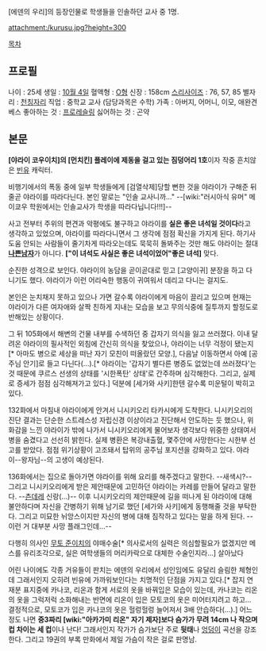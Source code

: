 [에덴의 우리]의 등장인물로 학생들을 인솔하던 교사 중 1명.

attachment:/kurusu.jpg?height=300

[[목차]]

== 프로필 ==
나이 : 25세
생일 : [[10월 4일]]
혈액형 : [[O형]]
신장 : 158cm
[[스리사이즈]] : 76, 57, 85
별자리 : [[천칭자리]]
직업 : 중학교 교사 (담당과목은 수학)
가족 : 아버지, 어머니, 이모, 애완견 베스
좋아하는 것 : [[프로레슬링]]
싫어하는 것 : 곤약

== 본문 ==
'''[야라이 코우이치]의 [먼치킨] 플레이에 제동을 걸고 있는 짐덩어리 1호'''이자 작중 흔치않은 [[빈유]] 캐릭터.

비행기에서의 폭동 중에 일부 학생들에게 [검열삭제]당할 뻔한 것을 야라이가 구해준 뒤 줄곧 야라이를 따라다닌다. 본인 말로는 "인솔 교사니까..." --[wiki:"러시아식 유머" 메이쿄우 학원에서는 인솔교사가 학생을 따라다닙니다!!!]--

사고 전부터 주위의 편견과 악평에도 불구하고 야라이를 '''실은 좋은 녀석일 것이다'''라고 생각하고 있었으며, 야라이를 따라다니면서 그 생각에 점점 확신을 가지게 된다. 하기사 도움 안되는 사람들이 줄기차게 따라오는데도 묵묵히 돌봐주는 것만 해도 야라이는 절대 '''[[나쁜남자]]'''가 아니다. '''["이 녀석도 사실은 좋은 녀석이었어"좋은 녀석]''' 맞다.

순진한 성격으로 보인다. 야라이의 농담을 곧이곧대로 믿고 [고양이귀] 분장을 하고 다니기도 했다. 야라이가 이런 어리숙한 행동이 귀여워서 데리고 다니는 걸지도.

본인은 눈치채지 못하고 있으나 가면 갈수록 야라이에게 마음이 끌리고 있으며 현재는 야라이가 다른 여자애와 살짝 친하게 지내는 모습을 보고 무의식중에 질투까지 할정도로 반해있는 상황이다.

그 뒤 105화에서 해변의 건물 내부를 수색하던 중 갑자기 의식을 잃고 쓰러졌다. 이내 달려온 야라이의 필사적인 외침에 간신히 의식을 찾았으나, 야라이는 너무 걱정이 됐는지[* 아마도 병으로 세상을 떠난 자기 모친이 떠올랐던 모양.], 다음날 이동하면서 아예 [공주님 안기]로 들고 다닌다(...).[* 야라이는 '갑자기 별다른 병증도 없었는데 쓰러졌다'는 것 때문에 쿠르스 선생의 상태를 '시한폭탄' 상태'로 간주하며 심각해한다. 그리고, 실제로 증세가 점점 심각해져가고 있다.] 덕분에 [세가와 사키]한텐 갈수록 미운털이 박히고 있다.

132화에서 마침내 야라이에게 안겨서 니시키오리 타카시에게 도착한다. 니시키오리의 진단 결과는 단순한 스트레스성 자립신경 이상이라고 진단해서 안도하는 듯 했으나, 위화감을 느낀 야라이가 밖에 나가서 니시키오리에게 물어보자 생각보다 위중한 상태여서 병을 숨겼다고 선선히 밝힌다. 실제 병환은 복강내출혈, 몇주안에 사망한다는 시한부 선고를 받았다. 점점 위기상황이 고조돼서 탑위의 공주님 포지션을 강화하고 있다. 야라이--왕자님--의 고생이 예상된다.

136화에서는 집으로 돌아가면 야라이를 위해 요리를 해주겠다고 말한다. --새색시?-- 그리고 니시키오리에게 받은 제안때문에 고민하던 야라이는 카레를 만들어 달라고 말한다. --[[츤데레]] 신랑(...)-- 이후 니시키오리의 제안때문에 길을 떠나게 된 야라이에 대해 불안하다며 자신을 간병하기 위해 남기로 했던 [세가와 사키]에게 동행해줄 것을 부탁한다. 그리고 미묘한 뉘앙스이지만 자신의 병에 대해 짐작하고 있다는 말을 하게 된다. --이런 거 대부분 사망 플래그인데...--

다행히  의사인 [[무토 준이치]]의 야매수술[* 의사로서의 실력은 의심할필요가 없겠지만 메스를 유리조각으로, 실은 여학생들의 머리카락으로 대체한 수술인지라...] 살아났다 

어린 나이에도 각종 거유들이 판치는 에덴의 우리에서 성인임에도 유달리 슬림한 체형인데 그래서인지 오히려 빈유에 가까워보인다는 치명적인 단점을 가지고 있다.[* 잡지 연재분 표지중에 카나코, 리온과 함게 서로의 옷을 바꿔입은 모습이 있는데, 카나코는 리온의 옷을 그럭저럭 소화해내는 반면에 리온이 입은 모토코의 옷은 미어터지려고 하고... 결정적으로, 모토코가 입은 카나코의 옷은 헐렁헐렁 늘어져서 3배 안습하다(...).] 어느정도 나면 '''중3짜리 [wiki:"아카가미 리온" 자기 제자]보다 슴가가 무려 14cm 나 작으며 컵 차이는 세 컵'''이나 난다! 그래서인지 작가가 슴가보단 주로 '''뒷태'''나 [[엉덩이]] 곡선을 강조한다. 그리고 19권의 부록 만화에서 제일 가슴이 작은 걸로 판명남.
